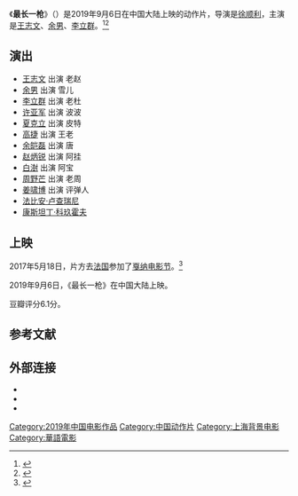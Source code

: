 {{电影信息框
| 片名     = 最长一枪
| 电影原名 = ''{{lang|en|The Longest Shot}}''
| 图像     = The Longest Shot poster.jpg
| 图像说明 = 海报
| 导演     = [[徐顺利|徐顺利]]
| 监制     = 
| 制片     = 
| 编剧     = 邱欣宇
| 原著     = 
| 主演     = 王志文<br>余男<br>李立群
| 配乐     = 
| 摄影     = 
| 剪辑     = 
| 制片商   = 圣世互娱影视科技江苏股份有限公司<br>莱特斯慕影业公司<br>华策影业（天津）有限公司<br>寰亚电影制作有限公司<br>北京远山文化传播有限公司<br>山东影视制作股份有限公司<br>华夏电影发行有限责任公司<br>海宁盛夏影业有限公司<br>北京爱奇艺科技有限公司<br>寰亚电影发行（北京）有限公司
| 发行商   = 
| 上映日期 = {{Film date|2019|9|6|中国大陆}}
| 片长     = 125分钟
| 产地     = {{CHNML}}
| 语言     = 普通话
| 预算     = 
| 票房     = 
| 前集     = 
| 续集     = 
}}
《'''最长一枪'''》（{{lang-en|''The Longest Shot''}}）是2019年9月6日在中国大陆上映的动作片，导演是[[徐顺利|徐顺利]]，主演是[[王志文|王志文]]、[[余男|余男]]、[[李立群|李立群]]。<ref>{{cite news |author1=张燕玲 |title=《最长一枪》定档9月6日 王志文、余男拼演技 |url=http://www.chinanews.com/yl/2019/08-12/8924061.shtml |accessdate=2021-01-07 |work=中国新闻网 |date=2019-08-12 |archive-date=2021-01-09 |archive-url=https://web.archive.org/web/20210109092640/http://www.chinanews.com/yl/2019/08-12/8924061.shtml |dead-url=no }}</ref><ref>{{cite news |author1=李泽西 |title=《最长一枪》：看老戏骨们飙戏，很爽 |url=https://www.thepaper.cn/newsDetail_forward_4367949 |accessdate=2021-01-07 |work=澎湃新闻 |date=2019-09-07 |archive-date=2021-01-08 |archive-url=https://web.archive.org/web/20210108205055/https://www.thepaper.cn/newsDetail_forward_4367949 |dead-url=no }}</ref>

==演出==
*[[王志文|王志文]] 出演 老赵
*[[余男|余男]] 出演 雪儿
*[[李立群|李立群]] 出演 老杜
*[[许亚军|许亚军]] 出演 波波
*[[夏克立|夏克立]] 出演 皮特
*[[高捷_(演员)|高捷]] 出演 王老
*[[余皑磊|余皑磊]] 出演 唐
*[[赵炳锐|赵炳锐]] 出演 阿挂
*[[白澍|白澍]] 出演 阿宝
*[[周野芒|周野芒]] 出演 老周
*[[姜啸博|姜啸博]] 出演 评弹人
*[[法比安·卢查瑞尼|法比安·卢查瑞尼]]
*[[康斯坦丁·科玖霍夫|康斯坦丁·科玖霍夫]]

==上映==
2017年5月18日，片方去[[法国|法国]]参加了[[戛纳电影节|戛纳电影节]]。<ref>{{cite news |title=《最长一枪》戛纳首曝预告 王志文上演末路狂杀 |url=https://ent.qq.com/a/20170519/033064.htm#p=1 |accessdate=2021-01-07 |work=腾讯网 |date=2017-05-19 |archive-date=2021-01-11 |archive-url=https://web.archive.org/web/20210111112234/https://ent.qq.com/a/20170519/033064.htm#p=1 |dead-url=no }}</ref>

2019年9月6日，《最长一枪》在中国大陆上映。

豆瓣评分6.1分。

==参考文献==
{{reflist}}

==外部连接==
*{{douban|27002371}}
*{{Mtime|242280}}
*{{IMDB title|tt7638330}}

{{DEFAULTSORT:Zui最长一枪}}
[[Category:2019年中国电影作品|Category:2019年中国电影作品]]
[[Category:中国动作片|Category:中国动作片]]
[[Category:上海背景电影|Category:上海背景电影]]
[[Category:華語電影|Category:華語電影]]
